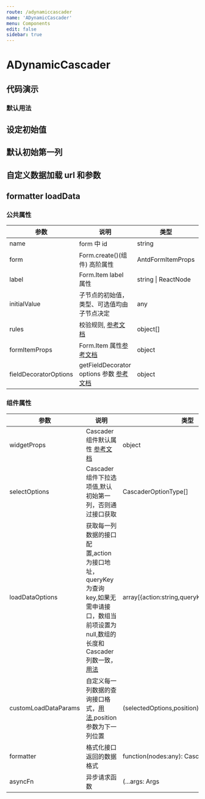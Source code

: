 ```yaml
---
route: /adynamiccascader
name: 'ADynamicCascader'
menu: Components
edit: false
sidebar: true
---
```








# ADynamicCascader

## 代码演示

### 默认用法

<JackBox tsCode={Demo1CodeTsx} demoName="默认用法">
  <Demo1 />
</JackBox>

## 设定初始值

<JackBox tsCode={Demo2CodeTsx} demoName="设定初始值">
  <Demo2 />
</JackBox>

## 默认初始第一列

<JackBox tsCode={Demo3CodeTsx} demoName="默认初始第一列">
  <Demo3 />
</JackBox>

## 自定义数据加载 url 和参数

<JackBox tsCode={Demo4CodeTsx} demoName="自定义数据加载url和参数">
  <Demo4 />
</JackBox>

## formatter loadData

<JackBox tsCode={Demo5CodeTsx} demoName="formatter loadData">
  <Demo5 />
</JackBox>

### 公共属性

| 参数 | 说明 | 类型 | required |
| --- | --- | --- | --- |
| name | form 中 id | string | true |
| form | Form.create()(组件) 高阶属性 | AntdFormItemProps | true |
| label | Form.Item label 属性 | string \| ReactNode | false |
| initialValue | 子节点的初始值，类型、可选值均由子节点决定 | any | false |
| rules | 校验规则, [参考文档](https://ant.design/components/form-cn/#%E6%A0%A1%E9%AA%8C%E8%A7%84%E5%88%99) | object[] | false |
| formItemProps | Form.Item 属性[参考文档](https://ant.design/components/form-cn/#Form.Item) | object | false |
| fieldDecoratorOptions | getFieldDecorator options 参数 [参考文档](<https://ant.design/components/form-cn/#getFieldDecorator(id,-options)-%E5%8F%82%E6%95%B0>) | object | false |

### 组件属性

| 参数 | 说明 | 类型 | required |
| --- | --- | --- | --- |
| widgetProps | Cascader 组件默认属性 [参考文档](https://ant.design/components/cascader-cn/#API) | object | false |
| selectOptions | Cascader 组件下拉选项值,默认初始第一列，否则通过接口获取 | CascaderOptionType[] | false |
| loadDataOptions | 获取每一列数据的接口配置,action 为接口地址，queryKey 为查询 key,如果无需申请接口，数组当前项设置为 null,数组的长度和 Cascader 列数一致，[用法](adynamiccascader#默认初始第一列) | array[{action:string,queryKey:string}] | false |
| customLoadDataParams | 自定义每一列数据的查询接口格式，[用法](adynamiccascader#自定义数据加载-url-和参数),position参数为下一列位置 | (selectedOptions,position)=>string\|undefined | false |
| formatter | 格式化接口返回的数据格式 | function(nodes:any): CascaderOptionType[]  | false |
| asyncFn | 异步请求函数 | (...args: Args | any)=> Promise | false |

